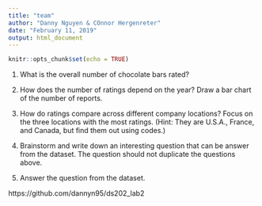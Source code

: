---
title: "team"
author: "Danny Nguyen & COnnor Hergenreter" 
date: "February 11, 2019"
output: html_document
---

```{r setup, include=FALSE}
knitr::opts_chunk$set(echo = TRUE)
```

1. What is the overall number of chocolate bars rated?

2. How does the number of ratings depend on the year? Draw a bar chart of the number of reports.

3. How do ratings compare across different company locations? Focus on the three locations with the most ratings. (Hint: They are U.S.A., France, and Canada, but find them out using codes.)

4. Brainstorm and write down an interesting question that can be answer from the dataset. The question should not duplicate the questions above.

5. Answer the question from the dataset.

https://github.com/dannyn95/ds202_lab2

